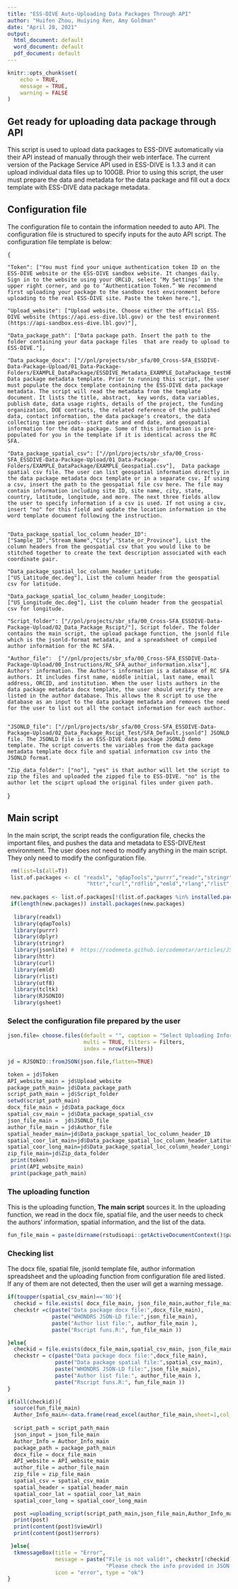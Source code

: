```yaml
---
title: "ESS-DIVE Auto-Uploading Data Packages Through API"
author: "Huifen Zhou, Huiying Ren, Amy Goldman"
date: "April 28, 2021"
output:
  html_document: default
  word_document: default
  pdf_document: default
---
```


```r
knitr::opts_chunk$set(
	echo = TRUE,
	message = TRUE,
	warning = FALSE
)
```

## Get ready for uploading data package through API

This script is used to upload data packages to ESS-DIVE automatically via their API instead of manually through their web interface. The current version of the Package Service API used in ESS-DIVE is 1.3.3 and it can upload individual data files up to 100GB. Prior to using this script, the user must prepare the data and metadata for the data package and fill out a docx template with ESS-DIVE data package metadata.

## Configuration file 

The configuration file to contain the information needed to auto API. 
The configuration file is structured to specify inputs for the  auto API script. The configuration file template is below:
    
    {
    
    "Token": ["You must find your unique authentication token ID on the ESS-DIVE website or the ESS-DIVE sandbox website. It changes daily. Sign in to the website using your ORCiD, select ‘My Settings’ in the upper right corner, and go to ‘Authentication Token.” We recommend first uploading your package to the sandbox test environment before uploading to the real ESS-DIVE site. Paste the token here."], 
  
    "Upload_website": ["Upload website. Choose either the official ESS-DIVE website (https://api.ess-dive.lbl.gov) or the test environment (https://api-sandbox.ess-dive.lbl.gov)"], 

    "Data_package_path": ["Data package path. Insert the path to the folder containing your data package files  that are ready to upload to ESS-DIVE."],
  
    "Data_package_docx": ["//pnl/projects/sbr_sfa/00_Cross-SFA_ESSDIVE-Data-Package-Upload/01_Data-Package-Folders/EXAMPLE_DataPackage/ESSDIVE_Metadata_EXAMPLE_DataPackage_testHR.docx"], Data package metadata template. Prior to running this script, the user must populate the docx template containing the ESS-DIVE data package metadata. The script will read the metadata from the template document. It lists the title, abstract,  key words, data variables, publish date, data usage rights, details of the project, the funding organization, DOE contracts, the related reference of the published data, contact information, the data package's creators, the data collecting time periods--start date and end date, and geospatial information for the data package. Some of this information is pre-populated for you in the template if it is identical across the RC SFA. 
    
    "Data_package_spatial_csv": ["//pnl/projects/sbr_sfa/00_Cross-SFA_ESSDIVE-Data-Package-Upload/01_Data-Package-Folders/EXAMPLE_DataPackage/EXAMPLE_Geospatial.csv"],  Data package spatial csv file. The user can list geospatial information directly in the data package metadata docx template or in a separate csv. If using a csv, insert the path to the geospatial file csv here. The file may contain information including site ID, site name, city, state, country, latitude, longitude, and more. The next three fields allow the user to specify information if a csv is used. If not using a csv, insert "no" for this field and update the location information in the word template document following the instruction.  


    "Data_package_spatial_loc_column_header_ID":["Sample_ID","Stream_Name","City","State_or_Province"], List the column headers from the geospatial csv that you would like to be stitched together to create the text description associated with each coordinate pair.  

    "Data_package_spatial_loc_column_header_Latitude: ["US_Latitude_dec.deg"], List the column header from the geospatial csv for latitude.

    "Data_package_spatial_loc_column_header_Longitude:  ["US_Longitude_dec.deg"], List the column header from the geospatial csv for longitude.

    "Script_folder": ["//pnl/projects/sbr_sfa/00_Cross-SFA_ESSDIVE-Data-Package-Upload/02_Data_Package_Rscipt/"], Script folder. The folder contains the main script, the upload package function, the jsonld file which is the jsonld-format metadata, and a spreadsheet of compiled author information for the RC SFA. 

    "Author_file":  ["//pnl/projects/sbr_sfa/00_Cross-SFA_ESSDIVE-Data-Package-Upload/00_Instructions/RC_SFA_author_information.xlsx"],  Authors' information. The Author's information is a database of RC SFA authors. It includes first name, middle initial, last name, email address, ORCID, and institution. When the user lists authors in the data package metadata docx template, the user should verify they are listed in the author database. This allows the R script to use the database as an input to the data package metadata and removes the need for the user to list out all the contact information for each author. 


    "JSONLD_file": ["//pnl/projects/sbr_sfa/00_Cross-SFA_ESSDIVE-Data-Package-Upload/02_Data_Package_Rscipt_Test/SFA_Default.jsonld"] JSONLD file. The JSONLD file is an ESS-DIVE data package JSONLD demo template. The script converts the variables from the data package metadata template docx file and spatial information csv into the JSONLD format.
    
    "Zip_data_folder": ["no"], "yes" is that author will let the script to zip the files and uploaded the zipped file to ESS-DIVE. "no" is the author let the sciprt upload the original files under given path.
}


## Main script

In the main script, the script reads the configuration file, checks the important files, and pushes the data and metadata to ESS-DIVE/test environment. The user does not need to modify anything in the main script. They only need to modify the configuration file.


```r
 rm(list=ls(all=T))
 list.of.packages <- c( "readxl", "qdapTools","purrr","readr","stringr","jsonlite",
                         "httr","curl","rdflib","emld","rlang","rlist","tcltk","rjson","RJSONIO")
   
 new.packages <- list.of.packages[!(list.of.packages %in% installed.packages()[,"Package"])]
 if(length(new.packages)) install.packages(new.packages)
  
  library(readxl)
  library(qdapTools)
  library(purrr)
  library(dplyr)
  library(stringr)
  library(jsonlite) #  https://codemeta.github.io/codemetar/articles/JSON-LD-framing.html
  library(httr)
  library(curl) 
  library(emld)
  library(rlist)
  library(utf8)
  library(tcltk)
  library(RJSONIO)
  library(gsheet)

```

### Select the configuration file prepared by the user


```r
json.file= choose.files(default = "", caption = "Select Uploading Information File",
                        multi = TRUE, filters = Filters,
                        index = nrow(Filters))

jd = RJSONIO::fromJSON(json.file,flatten=TRUE)

token = jd$Token	
API_website_main = jd$Upload_website
package_path_main= jd$Data_package_path
script_path_main = jd$Script_folder
setwd(script_path_main)
docx_file_main = jd$Data_package_docx
spatial_csv_main = jd$Data_package_spatial_csv
json_file_main =  jd$JSONLD_file
author_file_main = jd$Author_file
spatial_header_main=jd$Data_package_spatial_loc_column_header_ID
spatial_coor_lat_main=jd$Data_package_spatial_loc_column_header_Latitude
spatial_coor_long_main=jd$Data_package_spatial_loc_column_header_Longitude
zip_file_main=jd$Zip_data_folder
 print(token)
 print(API_website_main)
 print(package_path_main)

```



### The uploading function

This is the uploading function, **The main script** sources it. In the uploading function, we read in the docx file, spatial file, and the user needs to check the authors' information, spatial information, and the list of the data. 

```r
fun_file_main = paste(dirname(rstudioapi::getActiveDocumentContext()$path),'/funs.R',sep='')
```

### Checking list
The docx file, spatial file, jsonld template file, author information spreadsheet and the uploading function from configuration file ared listed. If any of them are not detected, then the user will get a warning message. 

```r
if(toupper(spatial_csv_main)=='NO'){
  checkid = file.exists( docx_file_main, json_file_main,author_file_main,fun_file_main);
  checkstr =c(paste("Data package docx file:",docx_file_main),
              paste("WHONDRS JSON-LD file:",json_file_main),
              paste("Author list file:", author_file_main ),
              paste("Rscript funs.R:", fun_file_main ))

}else{
  checkid = file.exists(docx_file_main,spatial_csv_main, json_file_main,author_file_main,fun_file_main);
  checkstr = c(paste("Data package docx file:",docx_file_main),
               paste("Data package spatial file:",spatial_csv_main),
               paste("WHONDRS JSON-LD file:",json_file_main),
               paste("Author list file:", author_file_main ),
               paste("Rscript funs.R:", fun_file_main ))
}

if(all(checkid)){
  source(fun_file_main)
  Author_Info_main<-data.frame(read_excel(author_file_main,sheet=1,col_names = T))
  
  script_path = script_path_main
  json_input = json_file_main
  Author_Info = Author_Info_main
  package_path = package_path_main
  docx_file = docx_file_main
  API_website = API_website_main
  author_file = author_file_main
  zip_file = zip_file_main
  spatial_csv = spatial_csv_main
  spatial_header = spatial_header_main
  spatial_coor_lat = spatial_coor_lat_main
  spatial_coor_long = spatial_coor_long_main

  post =uploading_script(script_path_main,json_file_main,Author_Info_main,package_path_main,docx_file_main,API_website_main,author_file_main,zip_file_main,spatial_csv_main,spatial_header_main,spatial_coor_lat_main,spatial_coor_long_main)
  print(post)
  print(content(post)$viewUrl)
  print(content(post)$errors)

 }else{
  tkmessageBox(title = "Error",
               message = paste("File is not valid!", checkstr[!checkid],
                               "Please check the info provided in JSON file", json.file, sep='\n'), 
               icon = "error", type = "ok")
}

```


